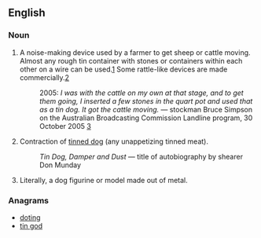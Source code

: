==English==

===Noun===
{{en-noun|sg=[[tin]] [[dog]]}}

# {{Australia}} A noise-making device used by a farmer to get sheep or cattle moving.  Almost any rough tin container with stones or containers within each other on a wire can be used.[http://www.abc.net.au/arts/adlib/stories/s916156.htm]  Some rattle-like devices are made commercially.[http://www.fmb.com.au/index1.html]<!-- a manufacturer chosen at random.  Might be one or two selling into the UK too. -->
#: 2005: ''I was with the cattle on my own at that stage, and to get them going, I inserted a few stones in the quart pot and used that as a tin dog. It got the cattle moving.'' &mdash; stockman Bruce Simpson on the Australian Broadcasting Commission Landline program, 30 October 2005 [http://www.abc.net.au/landline/content/2005/s1493621.htm]
# Contraction of [[tinned dog]] (any unappetizing tinned meat).
#: ''Tin Dog, Damper and Dust'' &mdash; title of autobiography by shearer Don Munday
# Literally, a dog figurine or model made out of metal.

===Anagrams===
* [[doting#English|doting]]
* [[tin god#English|tin god]]